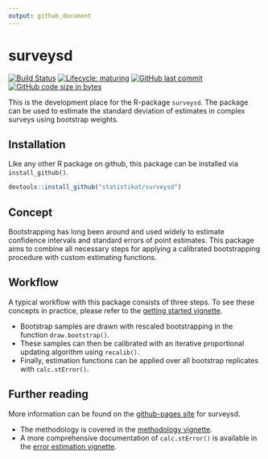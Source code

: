 ```yaml
---
output: github_document
---
```


# surveysd <img src="man/figures/logo.png" align="right" alt="" />

[![Build Status](https://travis-ci.org/statistikat/surveysd.svg?branch=master)](https://travis-ci.org/statistikat/surveysd)
[![Lifecycle: maturing](https://img.shields.io/badge/lifecycle-maturing-blue.svg)](https://www.tidyverse.org/lifecycle/#maturing)
[![GitHub last commit](https://img.shields.io/github/last-commit/statistikat/surveysd.svg)](https://github.com/statistikat/surveysd/commits/master)
[![GitHub code size in bytes](https://img.shields.io/github/languages/code-size/statistikat/surveysd.svg)](https://github.com/statistikat/surveysd)


<!--
[![Coverage Status](https://coveralls.io/repos/github/statistikat/surveysd/badge.svg?branch=master)](https://coveralls.io/github/statistikat/surveysd?branch=master)
[![CRAN](http://www.r-pkg.org/badges/version/surveysd)](https://CRAN.R-project.org/package=surveysd)
[![Downloads](http://cranlogs.r-pkg.org/badges/surveysd)](https://CRAN.R-project.org/package=surveysd)
[![Mentioned in Awesome Official Statistics ](https://awesome.re/mentioned-badge.svg)](http://www.awesomeofficialstatistics.org)
-->

This is the development place for the R-package `surveysd`. The package can be used to estimate 
the standard deviation of estimates in complex surveys using bootstrap weights.

## Installation

Like any other R package on github, this package can be installed via `install_github()`.

```r
devtools::install_github("statistikat/surveysd")
```

## Concept

Bootstrapping has long been around and used widely to estimate confidence intervals and standard 
errors of point estimates. This package aims to combine all necessary steps for applying a calibrated
bootstrapping procedure with custom estimating functions.

## Workflow

A typical workflow with this package consists of three steps. To see these concepts in practice,
please refer to the [getting started vignette].

* Bootstrap samples are drawn with rescaled bootstrapping in the function `draw.bootstrap()`.
* These samples can then be calibrated with an iterative proportional updating algorithm using 
`recalib()`.
* Finally, estimation functions can be applied over all bootstrap replicates with `calc.stError()`.


## Further reading

More information can be found on the [github-pages site] for surveysd.

* The methodology is covered in the [methodology vignette].
* A more comprehensive documentation of `calc.stError()` is available in the [error estimation vignette].
  
[methodology vignette]:      https://statistikat.github.io/surveysd/articles/methodology.html
[error estimation vignette]: https://statistikat.github.io/surveysd/articles/error_estimation.html
[getting started vignette]:  https://statistikat.github.io/surveysd/articles/surveysd.html
[github-pages site]:         https://statistikat.github.io/surveysd
